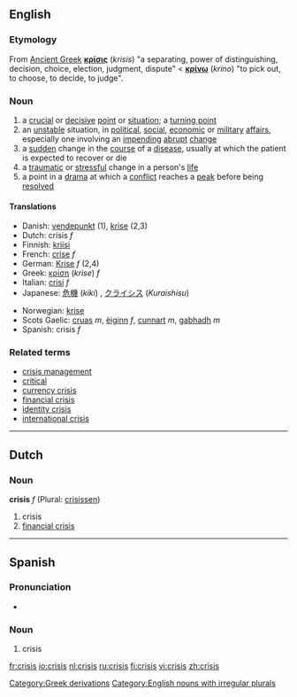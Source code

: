 ==English==
===Etymology===

From [[Ancient Greek]] '''[[κρίσις]]''' (''krisis'') "a separating, power of distinguishing, decision, choice, election,  judgment, dispute" < '''[[κρίνω]]''' (''krino'') "to pick out, to choose, to decide, to judge".
=== Noun ===
{{en-noun|crises}}
#a [[crucial]] or [[decisive]] [[point]] or [[situation]]; a [[turning point]]
#an [[unstable]] situation, in [[political]], [[social]], [[economic]] or [[military]] [[affair]]s, especially one involving an [[impending]] [[abrupt]] [[change]]
#a [[sudden]] change in the [[course]] of a [[disease]], usually at which the patient is expected to recover or die
#a [[traumatic]] or [[stressful]] change in a person's [[life]]
#a point in a [[drama]] at which a [[conflict]] reaches a [[peak]] before being [[resolved]]

====Translations====
{{top}}
*Danish: [[vendepunkt]] (1), [[krise]] (2,3)
*Dutch: crisis ''f''
*Finnish: [[kriisi]]
*French: [[crise]] ''f''
*German: [[Krise]] ''f'' (2,4)
*Greek: [[κρίση]] (''krise'') ''f''
*Italian: [[crisi]] ''f''
*Japanese: [[危機]] (''kiki'') , [[クライシス]] (''Kuraishisu'')
{{mid}}
*Norwegian: [[krise]]
*Scots Gaelic: [[cruas]] ''m'', [[èiginn]] ''f'', [[cunnart]] ''m'', [[gabhadh]] ''m''
*Spanish: crisis ''f''
{{bottom}}

===Related terms===
*[[crisis management]]
*[[critical]]
*[[currency crisis]]
*[[financial crisis]]
*[[identity crisis]]
*[[international crisis]]

----
==Dutch==
===Noun===
'''crisis''' ''f'' (Plural: [[crisissen]])

# crisis
# [[financial crisis]]

----

==Spanish==
===Pronunciation===
* {{IPA|/'kɾisis/}}

===Noun===
{{es-noun-f|pl=crisis}}

# crisis

[[Category:Greek derivations]]
[[Category:English nouns with irregular plurals]]

[[fr:crisis]]
[[io:crisis]]
[[nl:crisis]]
[[ru:crisis]]
[[fi:crisis]]
[[vi:crisis]]
[[zh:crisis]]